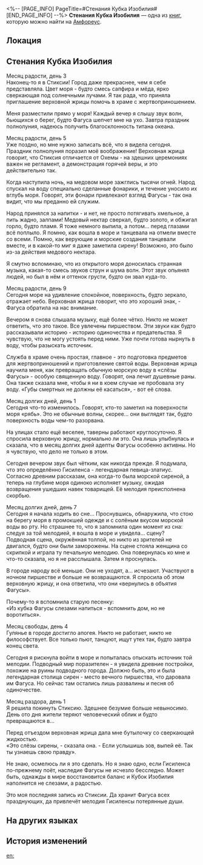 <%-- [PAGE_INFO]
PageTitle=#Стенания Кубка Изобилия#
[END_PAGE_INFO] --%>
{{Дополнить}}
{{Книга Инфобокс
|id           = 578
|partIds      = 191916
|Название     = 
|Изображение  = Предмет Книга Амфореус 2.png
|Мир          = Амфореус
|Томов        = 1
|Автор        = <!--нужно добавить-->
|Описание     = Заметки благочестивой последовательницы Фагусы, в которых описано время, проведённое в Стиксии.
|Том1         = {{tx}}
|Источник1    = {{tx|Отсутствует источник}}
|Персонажи    = 
|Фракции      = 
}}
'''Стенания Кубка Изобилия''' — одна из [[Книги|книг]], которую можно найти на [[Амфореус]].

==Локация==
{{Отметка карты|<!--название карты-->|<!--id отметки-->}}

==Стенания Кубка Изобилия==
Месяц радости, день 3<br />
Наконец-то я в Стиксии! Город даже прекраснее, чем я себе представляла. Цвет моря - будто смесь сапфира и мёда, ярко сверкающая под солнечными лучами. Я так рада, что приняла приглашение верховной жрицы помочь в храме с жертвоприношением.

Меня разместили прямо у моря! Каждый вечер я слышу звук волн, бьющихся о берег, будто Фагуса шепчет мне на ухо. Завтра праздник полнолуния, надеюсь получить благосклонность титана океана.

Месяц радости, день 5<br />
Уже поздно, но мне нужно записать всё, что я видела сегодня. Праздник полнолуния поразил моё воображение! Верховная жрица говорит, что Стиксия отличается от Охемы - на здешних церемониях важен не регламент, а демонстрация горячей веры, и это действительно так.

Когда наступила ночь, на медовом море зажглись тысячи огней. Народ спускал на воду специально сделанные фонарики, и течение уносило их вглубь моря. Говорят, эти фонари привлекают взгляд Фагусы - так она видит, что мы преданно ей служим.

Народ принялся за напитки - и нет, не просто потягивать хмельное, а пить жадно, залпами! Медовый нектар сверкал, будто золото, и обжигал горло, будто пламя. Я тоже немного выпила, а потом... перед глазами всё поплыло. Я помню, как вошла в море и танцевала на отмели вместе со всеми. Помню, как верующие и морские создания танцевали вместе, и в какой-то миг я даже заметила сирену! Возможно, это было из-за действия медового нектара.

Я смутно вспоминаю, что из открытого моря доносилась странная музыка, какая-то смесь звуков струн и шума волн. Этот звук опьянял людей, но был в нём и оттенок грусти, будто он звал куда-то.

Месяц радости, день 9<br />
Сегодня море на удивление спокойное, поверхность, будто зеркало, отражает небо. Верховная жрица говорит, что это хороший знак, - Фагуса обратила на нас внимание.

Вечером я снова слышала музыку, ещё более чётко. Никто не может ответить, что это такое. Все увлечены пиршеством. Эти звуки как будто рассказывали историю - историю одиночества и предательства. Я чувствую, что не могу устоять перед ними. Уже почти готова нырнуть в воду, чтобы разыскать источник.

Служба в храме очень простая, главное - это подготовка предметов для жертвоприношений и приготовление святой воды. Верховная жрица научила меня, как превращать обычную морскую воду в «слёзы Фагусы» - особую священную воду. Говорят, она лечит душевные раны. Она также сказала мне, чтобы я ни в коем случае не пробовала эту воду. «Губы смертных не должны её касаться», - вот её слова.

Месяц долгих дней, день 1<br />
Сегодня что-то изменилось. Говорят, кто-то заметил на поверхности моря «рябь». Это не обычные волны, скорее... они выглядят так, будто поверхность воды чем-то разорвана.

На улицах стало ещё веселее, таверны работают круглосуточно. Я спросила верховную жрицу, нормально ли это. Она лишь улыбнулась и сказала, что в месяц долгих дней адепты Фагусы особенно активны. Но я чувствую, что дело не только в этом.

Сегодня вечером звук был чётким, как никогда прежде. Я подумала, что это определённо Гисиленса - легендарная певица-златиус. Согласно древним рассказам, она когда-то была морской сиреной, а теперь на глубине моря одиноко исполняет музыку, ожидая возвращения ушедших навек товарищей. Её мелодия преисполнена скорбью.

Месяц долгих дней, день 7<br />
Сегодня я начала ходить во сне... Проснувшись, обнаружила, что стою на берегу моря в промокшей одежде и с солёным вкусом морской воды во рту. Но страшнее то, что я запомнила один момент из сна: следуя за той мелодией, я вошла в море и увидела... сцену?<br />
Подводная сцена, окружённая толпой, но никто из зрителей не двигался, будто они были заморожены. На сцене стояла женщина со скрипкой и играла ту печальную мелодию. Она повернулась ко мне и что-то сказала, но я не расслышала. Затем я проснулась.

В городе народу всё меньше. Они не уходят, а... исчезают. Участвуют в ночном пиршестве и больше не возвращаются. Я спросила об этом верховную жрицу, и она ответила, что они «вернулись в объятия Фагусы».

Почему-то я вспомнила старую песенку:<br />
«Из кубка Фагусы слезами напиться - вспомнить дом, но не воротиться».

Месяц свободы, день 4<br />
Гулянье в городе достигло апогея. Никто не работает, никто не философствует. Все только пьют, танцуют, ищут утех так, будто завтра конец света.

Сегодня я рискнула войти в море и попыталась отыскать источник той мелодии. Подводный мир поразителен - я увидела древние постройки, похожие на руины подводного города. Должно быть, это и была легендарная столица сирен - место вечного пиршества, что даровала им Фагуса. Но сейчас там остались лишь развалины и песня об одиночестве.

Месяц раздора, день 1<br />
Я решила покинуть Стиксию. Здешнее безумие больше невыносимо. День ото дня жители теряют человеческий облик и будто превращаются в...

Перед отъездом верховная жрица дала мне бутылочку со сверкающей жидкостью.<br />
«Это слёзы сирены, - сказала она. - Если услышишь зов, выпей её. Так ты узнаешь свою правду».

Не знаю, осмелюсь ли я это сделать. Но я знаю одно, если Гисиленса по-прежнему поёт, наследие Фагусы не исчезло бесследно. Может быть, однажды в мире восстановится баланс и Кубок Изобилия наполнится не слезами, а радостью.

Это моя последняя запись из Стиксии. Да хранит Фагуса всех празднующих, да привлечёт мелодия Гисиленсы потерянные души.

==На других языках==
{{На других языках
|en   = Chalice of Plenty's Sigh
|zhs  = 满溢之杯的叹息
|zht  = 滿溢之杯的嘆息
|ja   = 満たされた杯の嘆き
|ko   = 충만의 잔의 탄식
|es   = Suspiro de la Crátera de la Profusión
|fr   = Soupir du Calice d'abondance
|ru   = Стенания Кубка Изобилия
|th   = การถอนหายใจ ของจอกอันเปี่ยมล้น
|vi   = Tiếng Thở Dài Của Chiếc Cốc Tràn Đầy
|de   = Seufzer des Kelchs der Fülle
|id   = Helaan Napas Cawan Kelimpahan
|pt   = Suspiro do Cálice da Abundância
}}

==История изменений==
{{История изменений|3.5}}

[[en:]]